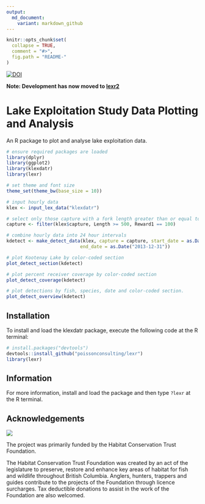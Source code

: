 ```yaml
---
output:
  md_document:
    variant: markdown_github
---
```


<!-- README.md is generated from README.Rmd. Please edit that file -->

```r
knitr::opts_chunk$set(
  collapse = TRUE,
  comment = "#>",
  fig.path = "README-"
)
```

[![DOI](https://zenodo.org/badge/48457451.svg)](https://zenodo.org/badge/latestdoi/48457451)

**Note: Development has now moved to [lexr2](https://github.com/poissonconsulting/lexr2)**

# Lake Exploitation Study Data Plotting and Analysis

An R package to plot and analyse lake exploitation data.

```r
# ensure required packages are loaded
library(dplyr)
library(ggplot2)
library(klexdatr)
library(lexr)

# set theme and font size
theme_set(theme_bw(base_size = 10))

# input hourly data
klex <- input_lex_data("klexdatr")

# select only those capture with a fork length greater than or equal to 500 mm
capture <- filter(klex$capture, Length >= 500, Reward1 == 100)

# combine hourly data into 24 hour intervals
kdetect <- make_detect_data(klex, capture = capture, start_date = as.Date("2008-04-01"),
                           end_date = as.Date("2013-12-31"))

# plot Kootenay Lake by color-coded section
plot_detect_section(kdetect)

# plot percent receiver coverage by color-coded section
plot_detect_coverage(kdetect)

# plot detections by fish, species, date and color-coded section.
plot_detect_overview(kdetect)
```

## Installation

To install and load the klexdatr package, execute the following code at the R terminal:
``` r
# install.packages("devtools")
devtools::install_github("poissonconsulting/lexr")
library(lexr)
```

## Information

For more information, install and load the package and then type `?lexr`
at the R terminal.

## Acknowledgements

![](logos.gif)

The project was primarily funded by the Habitat Conservation Trust Foundation.

The Habitat Conservation Trust Foundation was created by an act of the legislature to preserve, restore and enhance key areas of habitat for fish and wildlife throughout British Columbia.
Anglers, hunters, trappers and guides contribute to the projects of the Foundation through licence surcharges.  Tax deductible donations to assist in the work of the Foundation are also welcomed.


